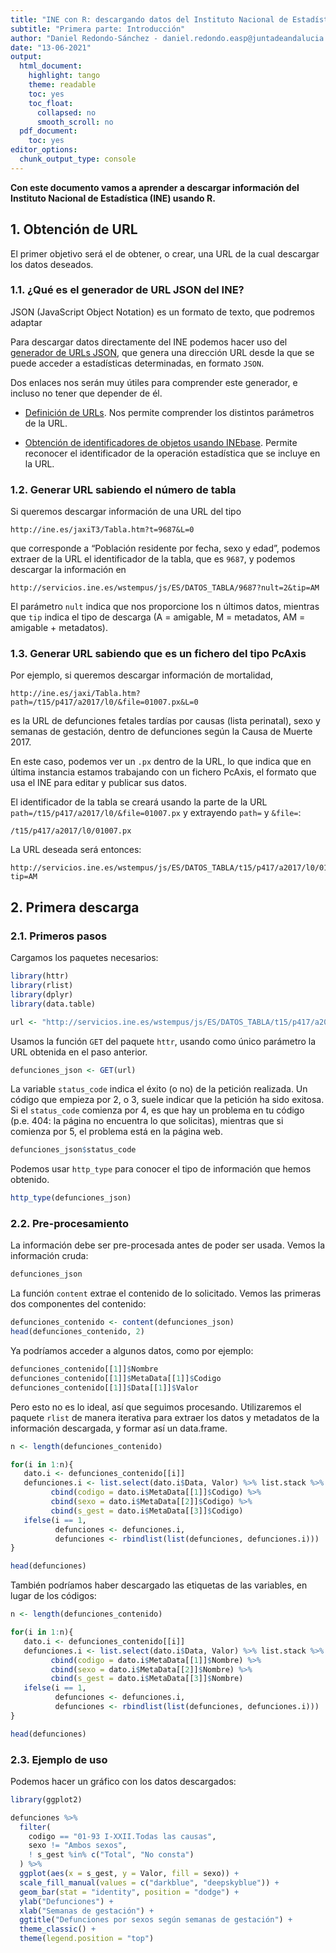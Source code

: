 ---
title: "INE con R: descargando datos del Instituto Nacional de Estadística desde R"
subtitle: "Primera parte: Introducción"
author: "Daniel Redondo-Sánchez - daniel.redondo.easp@juntadeandalucia.es"
date: "13-06-2021"
output:
  html_document:
    highlight: tango
    theme: readable    
    toc: yes
    toc_float:
      collapsed: no
      smooth_scroll: no
  pdf_document:
    toc: yes
editor_options: 
  chunk_output_type: console
---

**Con este documento vamos a aprender a descargar información del Instituto Nacional de Estadística (INE) usando R.**

## 1. Obtención de URL

El primer objetivo será el de obtener, o crear, una URL de la cual descargar los datos deseados.

### 1.1. ¿Qué es el generador de URL JSON del INE?

JSON (JavaScript Object Notation) es un formato de texto, que podremos adaptar 

Para descargar datos directamente del INE podemos hacer uso del [generador de URLs JSON](https://www.ine.es/dyngs/DataLab/manual.html?cid=66), que genera una dirección URL desde la que se puede acceder a estadísticas determinadas, en formato `JSON`.

Dos enlaces nos serán muy útiles para comprender este generador, e incluso no tener que depender de él.

* [Definición de URLs](https://www.ine.es/dyngs/DataLab/manual.html?cid=47). Nos permite comprender los distintos parámetros de la URL.

* [Obtención de identificadores de objetos usando INEbase](https://www.ine.es/dyngs/DataLab/es/manual.html?cid=1259945947403). Permite reconocer el identificador de la operación estadística que se incluye en la URL.

### 1.2. Generar URL sabiendo el número de tabla

Si queremos descargar información de una URL del tipo

```{}
http://ine.es/jaxiT3/Tabla.htm?t=9687&L=0
```

que corresponde a "Población residente por fecha, sexo y edad", podemos extraer de la URL el identificador de la tabla, que es `9687`, y podemos descargar la información en 

```{}
http://servicios.ine.es/wstempus/js/ES/DATOS_TABLA/9687?nult=2&tip=AM
```

El parámetro `nult` indica que nos proporcione los n últimos datos, mientras que `tip` indica el tipo de descarga (A = amigable, M = metadatos, AM = amigable + metadatos).

### 1.3. Generar URL sabiendo que es un fichero del tipo PcAxis 

Por ejemplo, si queremos descargar información de mortalidad,

```{}
http://ine.es/jaxi/Tabla.htm?path=/t15/p417/a2017/l0/&file=01007.px&L=0
```

es la URL de defunciones fetales tardías por causas (lista perinatal), sexo y semanas de gestación, dentro de defunciones según la Causa de Muerte 2017.

En este caso, podemos ver un `.px` dentro de la URL, lo que indica que en última instancia estamos trabajando con un fichero PcAxis, el formato que usa el INE para editar y publicar sus datos.

El identificador de la tabla se creará usando la parte de la URL `path=/t15/p417/a2017/l0/&file=01007.px` y extrayendo `path=` y `&file=`:


```{}
/t15/p417/a2017/l0/01007.px
```

La URL deseada será entonces:

```{}
http://servicios.ine.es/wstempus/js/ES/DATOS_TABLA/t15/p417/a2017/l0/01007.px?tip=AM
```

## 2. Primera descarga

### 2.1. Primeros pasos

Cargamos los paquetes necesarios:
```{r message=FALSE, warning = FALSE}
library(httr)
library(rlist)
library(dplyr)
library(data.table)
```

```{r}
url <- "http://servicios.ine.es/wstempus/js/ES/DATOS_TABLA/t15/p417/a2017/l0/01007.px?tip=AM"
```

Usamos la función `GET` del paquete `httr`, usando como único parámetro la URL obtenida en el paso anterior.

```{r peticion}
defunciones_json <- GET(url)
```

La variable `status_code` indica el éxito (o no) de la petición realizada. Un código que empieza por 2, o 3, suele indicar que la petición ha sido exitosa. Si el `status_code` comienza por 4, es que hay un problema en tu código (p.e. 404: la página no encuentra lo que solicitas), mientras que si comienza por 5, el problema está en la página web.

```{r}
defunciones_json$status_code
```

Podemos usar `http_type` para conocer el tipo de información que hemos obtenido.

```{r}
http_type(defunciones_json)
```

### 2.2. Pre-procesamiento

La información debe ser pre-procesada antes de poder ser usada. Vemos la información cruda:

```{r}
defunciones_json
```

La función `content` extrae el contenido de lo solicitado. Vemos las primeras dos componentes del contenido:

```{r}
defunciones_contenido <- content(defunciones_json)
head(defunciones_contenido, 2)
```

Ya podríamos acceder a algunos datos, como por ejemplo:

```{r}
defunciones_contenido[[1]]$Nombre
defunciones_contenido[[1]]$MetaData[[1]]$Codigo
defunciones_contenido[[1]]$Data[[1]]$Valor
```

Pero esto no es lo ideal, así que seguimos procesando. Utilizaremos el paquete `rlist` de manera iterativa para extraer los datos y metadatos de la información descargada, y formar así un data.frame.


```{r}
n <- length(defunciones_contenido)

for(i in 1:n){
   dato.i <- defunciones_contenido[[i]]
   defunciones.i <- list.select(dato.i$Data, Valor) %>% list.stack %>%
         cbind(codigo = dato.i$MetaData[[1]]$Codigo) %>%
         cbind(sexo = dato.i$MetaData[[2]]$Codigo) %>%
         cbind(s_gest = dato.i$MetaData[[3]]$Codigo)
   ifelse(i == 1,
          defunciones <- defunciones.i,
          defunciones <- rbindlist(list(defunciones, defunciones.i)))
}

head(defunciones)
```

También podríamos haber descargado las etiquetas de las variables, en lugar de los códigos:


```{r}
n <- length(defunciones_contenido)

for(i in 1:n){
   dato.i <- defunciones_contenido[[i]]
   defunciones.i <- list.select(dato.i$Data, Valor) %>% list.stack %>%
         cbind(codigo = dato.i$MetaData[[1]]$Nombre) %>%
         cbind(sexo = dato.i$MetaData[[2]]$Nombre) %>%
         cbind(s_gest = dato.i$MetaData[[3]]$Nombre)
   ifelse(i == 1,
          defunciones <- defunciones.i,
          defunciones <- rbindlist(list(defunciones, defunciones.i)))
}

head(defunciones)
```



### 2.3. Ejemplo de uso

Podemos hacer un gráfico con los datos descargados:

```{r, warning = FALSE}
library(ggplot2)

defunciones %>%
  filter(
    codigo == "01-93 I-XXII.Todas las causas",
    sexo != "Ambos sexos",
    ! s_gest %in% c("Total", "No consta")
  ) %>%
  ggplot(aes(x = s_gest, y = Valor, fill = sexo)) +
  scale_fill_manual(values = c("darkblue", "deepskyblue")) +
  geom_bar(stat = "identity", position = "dodge") +
  ylab("Defunciones") +
  xlab("Semanas de gestación") +
  ggtitle("Defunciones por sexos según semanas de gestación") +
  theme_classic() + 
  theme(legend.position = "top")
```
